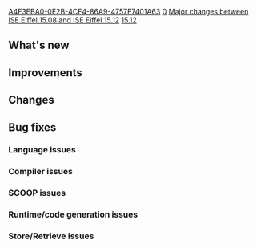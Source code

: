 [[Property:uuid|A4F3EBA0-0E2B-4CF4-86A9-4757F7401A63]]
[[Property:weight|0]]
[[Property:title|Major changes between ISE Eiffel 15.08 and ISE Eiffel 15.12]]
[[Property:link_title|15.12]]
==What's new==

==Improvements==

==Changes==

==Bug fixes==

===Language issues===

===Compiler issues===

===SCOOP issues===

===Runtime/code generation issues===

===Store/Retrieve issues===